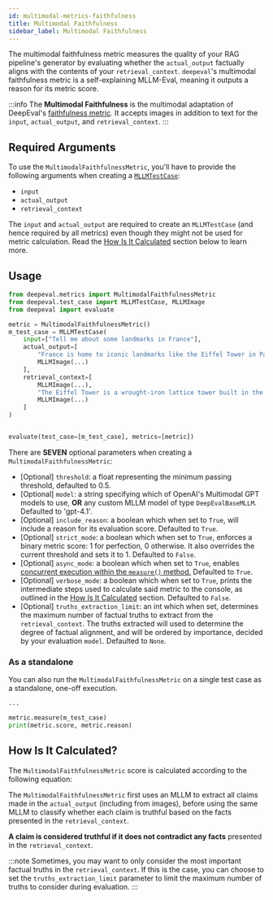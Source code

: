 ```yaml
---
id: multimodal-metrics-faithfulness
title: Multimodal Faithfulness
sidebar_label: Multimodal Faithfulness
---
```


<head>
  <link
    rel="canonical"
    href="https://deepeval.com/docs/multimodal-metrics-faithfulness"
  />
</head>


<MetricTagsDisplayer custom={true} multimodal={true} />

The multimodal faithfulness metric measures the quality of your RAG pipeline's generator by evaluating whether the `actual_output` factually aligns with the contents of your `retrieval_context`. `deepeval`'s multimodal faithfulness metric is a self-explaining MLLM-Eval, meaning it outputs a reason for its metric score.

:::info
The **Multimodal Faithfulness** is the multimodal adaptation of DeepEval's [faithfulness metric](/docs/metrics-faithfulness). It accepts images in addition to text for the `input`, `actual_output`, and `retrieval_context`.
:::

## Required Arguments

To use the `MultimodalFaithfulnessMetric`, you'll have to provide the following arguments when creating a [`MLLMTestCase`](/docs/evaluation-test-cases#mllm-test-case):

- `input`
- `actual_output`
- `retrieval_context`

The `input` and `actual_output` are required to create an `MLLMTestCase` (and hence required by all metrics) even though they might not be used for metric calculation. Read the [How Is It Calculated](#how-is-it-calculated) section below to learn more.

## Usage

```python
from deepeval.metrics import MultimodalFaithfulnessMetric
from deepeval.test_case import MLLMTestCase, MLLMImage
from deepeval import evaluate

metric = MultimodalFaithfulnessMetric()
m_test_case = MLLMTestCase(
    input=["Tell me about some landmarks in France"],
    actual_output=[
        "France is home to iconic landmarks like the Eiffel Tower in Paris.",
        MLLMImage(...)
    ],
    retrieval_context=[
        MLLMImage(...),
        "The Eiffel Tower is a wrought-iron lattice tower built in the late 19th century.",
        MLLMImage(...)
    ]
)


evaluate(test_case=[m_test_case], metrics=[metric])
```

There are **SEVEN** optional parameters when creating a `MultimodalFaithfulnessMetric`:

- [Optional] `threshold`: a float representing the minimum passing threshold, defaulted to 0.5.
- [Optional] `model`: a string specifying which of OpenAI's Multimodal GPT models to use, **OR** any custom MLLM model of type `DeepEvalBaseMLLM`. Defaulted to 'gpt-4.1'.
- [Optional] `include_reason`: a boolean which when set to `True`, will include a reason for its evaluation score. Defaulted to `True`.
- [Optional] `strict_mode`: a boolean which when set to `True`, enforces a binary metric score: 1 for perfection, 0 otherwise. It also overrides the current threshold and sets it to 1. Defaulted to `False`.
- [Optional] `async_mode`: a boolean which when set to `True`, enables [concurrent execution within the `measure()` method.](/docs/metrics-introduction#measuring-metrics-in-async) Defaulted to `True`.
- [Optional] `verbose_mode`: a boolean which when set to `True`, prints the intermediate steps used to calculate said metric to the console, as outlined in the [How Is It Calculated](#how-is-it-calculated) section. Defaulted to `False`.
- [Optional] `truths_extraction_limit`: an int which when set, determines the maximum number of factual truths to extract from the `retrieval_context`. The truths extracted will used to determine the degree of factual alignment, and will be ordered by importance, decided by your evaluation `model`. Defaulted to `None`.

### As a standalone

You can also run the `MultimodalFaithfulnessMetric` on a single test case as a standalone, one-off execution.

```python
...

metric.measure(m_test_case)
print(metric.score, metric.reason)
```

## How Is It Calculated?

The `MultimodalFaithfulnessMetric` score is calculated according to the following equation:

<Equation formula="\text{Multimodal Faithfulness} = \frac{\text{Number of Truthful Claims}}{\text{Total Number of Claims}}" />

The `MultimodalFaithfulnessMetric` first uses an MLLM to extract all claims made in the `actual_output` (including from images), before using the same MLLM to classify whether each claim is truthful based on the facts presented in the `retrieval_context`.

**A claim is considered truthful if it does not contradict any facts** presented in the `retrieval_context`.

:::note
Sometimes, you may want to only consider the most important factual truths in the `retrieval_context`. If this is the case, you can choose to set the `truths_extraction_limit` parameter to limit the maximum number of truths to consider during evaluation.
:::
